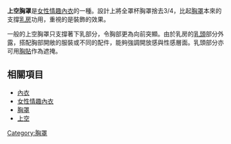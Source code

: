'''上空胸罩'''是[[女性情趣內衣|女性情趣內衣]]的一種。設計上將全罩杯胸罩捨去3/4，比起[[胸罩|胸罩]]本來的支撐[[乳房|乳房]]功用，重視的是裝飾的效果。

一般的上空胸罩只支撐著下乳部分，令胸部更為向前突顯。由於乳房的[[乳頭|乳頭]]部分外露，搭配胸部開敞的服裝或不同的配件，能夠強調開放感與性感層面。乳頭部分亦可用[[胸貼|胸貼]]作為遮掩。

==相關項目==
*[[內衣|內衣]]
*[[女性情趣內衣|女性情趣內衣]]
*[[胸罩|胸罩]]
*[[上空|上空]]

{{Clothes-stub}}
{{女性內衣}}
[[Category:胸罩|Category:胸罩]]